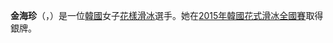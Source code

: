 {{expand|time=2016-03-22T11:33:01+00:00}}
{{blpunsourced|time=2016-03-04T08:45:46+00:00}}
{{Infobox figure skater
|name=金海珍<br>Kim Hae-jin
|image=[[File:2012_World_Junior_FS_Hae-Jin_Kim2.jpg|220px]]
|combined total= 166.84
|combined date= [[2014年四大洲花式滑冰錦標賽|2014年四大洲花式滑冰錦標賽]]
|SP score= 57.48
|SP date= [[2014年四大洲花式滑冰錦標賽|2014年四大洲花式滑冰錦標賽]]
|FS score= 109.36
|FS date= [[2014年四大洲花式滑冰錦標賽|2014年四大洲花式滑冰錦標賽]]
|country= {{KOR}}
|formercountry=
|birth_date= {{birth date and age|1997|4|23|}}
|birth_place= {{KOR}}[[京畿道|京畿道]][[果川市|果川市]]
|height= {{height|m=1.63}}
|beganskating = 2003年
}}

'''金海珍'''（{{lang-ko|Kim Hae-jin}}，{{bd|1997年|4月23日|}}）是一位[[韓國|韓國]]女子[[花樣滑冰|花樣滑冰]]選手。她在[[2015年韓國花式滑冰全國賽|2015年韓國花式滑冰全國賽]]取得銀牌。